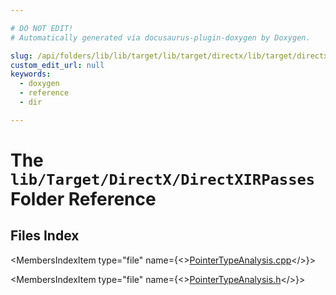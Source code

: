 ```yaml
---

# DO NOT EDIT!
# Automatically generated via docusaurus-plugin-doxygen by Doxygen.

slug: /api/folders/lib/lib/target/lib/target/directx/lib/target/directx/directxirpasses
custom_edit_url: null
keywords:
  - doxygen
  - reference
  - dir

---
```





# The `lib/Target/DirectX/DirectXIRPasses` Folder Reference

<DoxygenPage pluginConfig={pluginConfig}>



## Files Index

<MembersIndex>

<MembersIndexItem
  type="file"
  name={<><a href="/docs/api/files/lib/lib/target/lib/target/directx/lib/target/directx/directxirpasses/pointertypeanalysis-cpp">PointerTypeAnalysis.cpp</a></>}>
</MembersIndexItem>

<MembersIndexItem
  type="file"
  name={<><a href="/docs/api/files/lib/lib/target/lib/target/directx/lib/target/directx/directxirpasses/pointertypeanalysis-h">PointerTypeAnalysis.h</a></>}>
</MembersIndexItem>

</MembersIndex>


</DoxygenPage>
